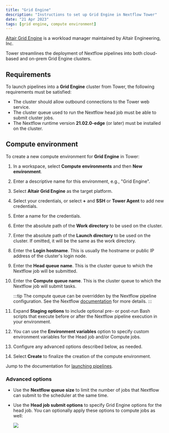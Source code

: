 ```yaml
---
title: "Grid Engine"
description: "Instructions to set up Grid Engine in Nextflow Tower"
date: "21 Apr 2023"
tags: [grid engine, compute environment]
---
```


[Altair Grid Engine](https://www.altair.com/grid-engine/) is a workload manager maintained by Altair Engineering, Inc.

Tower streamlines the deployment of Nextflow pipelines into both cloud-based and on-prem Grid Engine clusters.

## Requirements

To launch pipelines into a **Grid Engine** cluster from Tower, the following requirements must be satisfied:

- The cluster should allow outbound connections to the Tower web service.
- The cluster queue used to run the Nextflow head job must be able to submit cluster jobs.
- The Nextflow runtime version **21.02.0-edge** (or later) must be installed on the cluster.

## Compute environment

To create a new compute environment for **Grid Engine** in Tower:

1.  In a workspace, select **Compute environments** and then **New environment**.

1.  Enter a descriptive name for this environment, e.g., "Grid Engine".

1.  Select **Altair Grid Engine** as the target platform.

1.  Select your credentials, or select **+** and **SSH** or **Tower Agent** to add new credentials.

1.  Enter a name for the credentials.

1.  Enter the absolute path of the **Work directory** to be used on the cluster.

1.  Enter the absolute path of the **Launch directory** to be used on the cluster. If omitted, it will be the same as the work directory.

1.  Enter the **Login hostname**. This is usually the hostname or public IP address of the cluster's login node.

1.  Enter the **Head queue name**. This is the cluster queue to which the Nextflow job will be submitted.

1.  Enter the **Compute queue name**. This is the cluster queue to which the Nextflow job will submit tasks.

    :::tip
    The compute queue can be overridden by the Nextflow pipeline configuration. See the Nextflow [documentation](https://www.nextflow.io/docs/latest/process.html#queue) for more details.
    :::

1.  Expand **Staging options** to include optional pre- or post-run Bash scripts that execute before or after the Nextflow pipeline execution in your environment.

1.  You can use the **Environment variables** option to specify custom environment variables for the Head job and/or Compute jobs.

1.  Configure any advanced options described below, as needed.

1.  Select **Create** to finalize the creation of the compute environment.

Jump to the documentation for [launching pipelines](../launch/launchpad.mdx).

### Advanced options

- Use the **Nextflow queue size** to limit the number of jobs that Nextflow can submit to the scheduler at the same time.

- Use the **Head job submit options** to specify Grid Engine options for the head job. You can optionally apply these options to compute jobs as well:

  ![](./_images/head_job_propagation.png)

